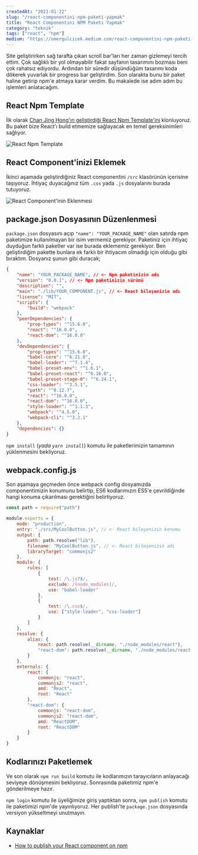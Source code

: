 ```yaml
---
createdAt: "2021-01-22"
slug: "/react-componentini-npm-paketi-yapmak"
title: "React Componentini NPM Paketi Yapmak"
category: "teknik"
tags: ["react", "npm"]
medium: "https://omergulcicek.medium.com/react-componentini-npm-paketi-yapmak-8c8c8c8c8c8c"
---
```


Site geliştirirken sağ tarafta çıkan scroll bar'ları her zaman gizlemeyi tercih ettim. Çok sağlıklı bir yol olmayabilir fakat sayfanın tasarımını bozması beni çok rahatsız ediyordu. Ardından bir süredir düşündüğüm tasarımı koda dökerek yuvarlak bir progress bar geliştirdim. Son olarakta bunu bir paket haline getirip npm'e atmaya karar verdim. Bu makalede ise adım adım bu işlemleri anlatacağım.

## React Npm Template

İlk olarak <a href="https://medium.com/groftware/how-to-publish-your-react-component-on-npm-9cf48d91944d" target="_blank" rel="noreferrer noopener">Chan Jing Hong'ın geliştirdiği React Npm Template'ini</a> klonluyoruz. Bu paket bize React'ı build etmemize sağlayacak en temel gereksinimleri sağlıyor.

![React Npm Template](/blog/2021-01-22/react-npm-template.png)

## React Component'inizi Eklemek

İkinci aşamada geliştirdiğiniz React componentini `/src` klasörünün içerisine taşıyoruz. İhtiyaç duyacağınız tüm `.css` yada `.js` dosyalarını burada tutuyoruz.

![React Component'inin Eklenmesi](/blog/2021-01-22/react-componentinin-eklenmesi.png)

## package.json Dosyasının Düzenlenmesi

`package.json` dosyasını açıp `"name": "YOUR_PACKAGE_NAME"` olan satırda npm paketimize kullanılmayan bir isim vermemiz gerekiyor. Paketiniz için ihtiyaç duyduğun farklı paketler var ise burada eklememiz gerekiyor. Ben geliştirdiğim pakette bunlara ek farklı bir ihtiyacım olmadığı için olduğu gibi bıraktım. Dosyanız şunun gibi duracak;

```json
{
	"name": "YOUR_PACKAGE_NAME", // <- Npm paketinizin adı
	"version": "0.0.1", // <- Npm paketinizin sürümü
	"description": "",
	"main": "./lib/YOUR_COMPONENT.js", // <- React bileşenizin adı
	"license": "MIT",
	"scripts": {
		"build": "webpack"
	},
	"peerDependencies": {
		"prop-types": "^15.6.0",
		"react": "^16.0.0",
		"react-dom": "^16.0.0"
	},
	"devDependencies": {
		"prop-types": "^15.6.0",
		"babel-core": "^6.21.0",
		"babel-loader": "^7.1.4",
		"babel-preset-env": "^1.6.1",
		"babel-preset-react": "^6.16.0",
		"babel-preset-stage-0": "^6.24.1",
		"css-loader": "^3.5.1",
		"path": "^0.12.7",
		"react": "^16.0.0",
		"react-dom": "^16.0.0",
		"style-loader": "^1.1.3",
		"webpack": "^4.5.0",
		"webpack-cli": "^3.2.1"
	},
	"dependencies": {}
}
```

`npm install` (_yada `yarn install`_) komutu ile paketlerimizin tamamının yüklenmesini bekliyoruz.

## webpack.config.js

Son aşamaya geçmeden önce webpack config dosyamızda componentimizin konumunu belirtip, ES6 kodlarımızın ES5'e çevrildiğinde hangi konuma çıkarılması gerektiğini belirtiyoruz.

```js
const path = require("path")

module.exports = {
	mode: "production",
	entry: "./src/MyCoolButton.js", // <- React bileşenizin konumu
	output: {
		path: path.resolve("lib"),
		filename: "MyCoolButton.js", // <- React bileşenizin adı
		libraryTarget: "commonjs2"
	},
	module: {
		rules: [
			{
				test: /\.js?$/,
				exclude: /(node_modules)/,
				use: "babel-loader"
			},
			{
				test: /\.css$/,
				use: ["style-loader", "css-loader"]
			}
		]
	},
	resolve: {
		alias: {
			react: path.resolve(__dirname, "./node_modules/react"),
			"react-dom": path.resolve(__dirname, "./node_modules/react-dom")
		}
	},
	externals: {
		react: {
			commonjs: "react",
			commonjs2: "react",
			amd: "React",
			root: "React"
		},
		"react-dom": {
			commonjs: "react-dom",
			commonjs2: "react-dom",
			amd: "ReactDOM",
			root: "ReactDOM"
		}
	}
}
```

## Kodlarınızı Paketlemek

Ve son olarak `npm run build` komutu ile kodlarımızın tarayıcıların anlayacağı seviyeye dönüşmesini bekliyoruz. Sonrasında paketimiz npm'e gönderilmeye hazır.

`npm login` komutu ile üyeliğimize giriş yaptıktan sonra, `npm publish` komutu ile paketimizi npm'de yayınlıyoruz. Her publish'te `package.json` dosyasında versiyon yükseltmeyi unutmayın.

## Kaynaklar

- <a href="https://medium.com/groftware/how-to-publish-your-react-component-on-npm-9cf48d91944d" target="_blank" rel="noreferrer noopener">How to publish your React component on npm</a>
